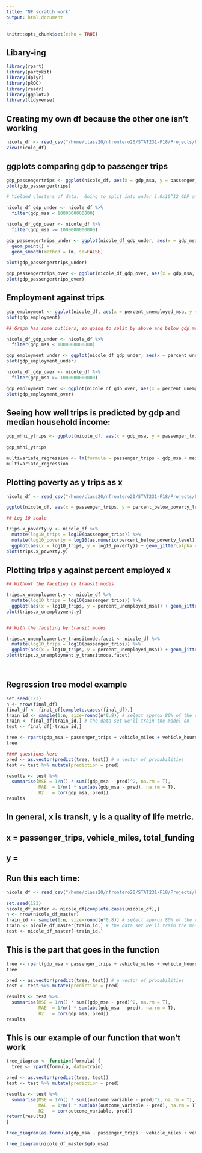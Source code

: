 ```yaml
---
title: "NF scratch work"
output: html_document
---
```


```r
knitr::opts_chunk$set(echo = TRUE)
```

## Libary-ing

```r
library(rpart)
library(partykit)
library(dplyr)
library(pROC)
library(readr)
library(ggplot2)
library(tidyverse)
```

## Creating my own df because the other one isn't working 
```r
nicole_df <- read_csv("/home/class20/nfrontero20/STAT231-F18/Projects/Final Project/final-project/final-data/FINAL_DATA.csv")
View(nicole_df)                    
```

## ggplots comparing gdp to passenger trips  
```r
gdp_passengertrips <- ggplot(nicole_df, aes(x = gdp_msa, y = passenger_trips)) + geom_point()
plot(gdp_passengertrips)

# Yielded clusters of data.  Going to split into under 1.0x10^12 GDP and above that. 

nicole_df_gdp_under <- nicole_df %>% 
  filter(gdp_msa < 1000000000000)

nicole_df_gdp_over <- nicole_df %>%
  filter(gdp_msa >= 1000000000000)

gdp_passengertrips_under <- ggplot(nicole_df_gdp_under, aes(x = gdp_msa, y = passenger_trips)) +
  geom_point() +
  geom_smooth(method = lm, se=FALSE)

plot(gdp_passengertrips_under)

gdp_passengertrips_over <- ggplot(nicole_df_gdp_over, aes(x = gdp_msa, y = passenger_trips)) + geom_point()
plot(gdp_passengertrips_over)

```
## Employment against trips 
```r

gdp_employment <- ggplot(nicole_df, aes(x = percent_unemployed_msa, y = gdp_msa)) + geom_point() + geom_smooth(method=lm)
plot(gdp_employment)

## Graph has some outliers, so going to split by above and below gdp_msa once again: 

nicole_df_gdp_under <- nicole_df %>% 
  filter(gdp_msa < 1000000000000)

gdp_employment_under <- ggplot(nicole_df_gdp_under, aes(x = percent_unemployed_msa, y = gdp_msa)) + geom_point() + geom_smooth(method=lm)
plot(gdp_employment_under)

nicole_df_gdp_over <- nicole_df %>%
  filter(gdp_msa >= 1000000000000)

gdp_employment_over <- ggplot(nicole_df_gdp_over, aes(x = percent_unemployed_msa, y = gdp_msa)) + geom_point() + geom_smooth(method=lm)
plot(gdp_employment_over)

```

## Seeing how well trips is predicted by gdp and median household income:
```r
gdp_mhhi_ytrips <- ggplot(nicole_df, aes(x = gdp_msa, y = passenger_trips, size = median_household_income_msa/10000)) + geom_point()  
  
gdp_mhhi_ytrips

multivariate_regression <- lm(formula = passenger_trips ~ gdp_msa + median_household_income_msa, data = nicole_df)
multivariate_regression

```
## Plotting poverty as y trips as x
```r
nicole_df <- read_csv("/home/class20/nfrontero20/STAT231-F18/Projects/Final Project/final-project/final-data/FINAL_DATA.csv")

ggplot(nicole_df, aes(x = passenger_trips, y = percent_below_poverty_level)) + geom_point() + facet_grid(~transit_modes)

## Log 10 scale

trips.x_poverty.y <- nicole_df %>% 
  mutate(log10_trips = log10(passenger_trips)) %>%
  mutate(log10_poverty = log10(as.numeric(percent_below_poverty_level))) %>%
  ggplot(aes(x = log10_trips, y = log10_poverty)) + geom_jitter(alpha = .1) + facet_grid(.~transit_modes) + geom_smooth(method = 'lm') 
plot(trips.x_poverty.y)

```
## Plotting trips y against percent employed x 
```r
## Without the faceting by transit modes

trips.x_unemployment.y <- nicole_df %>% 
  mutate(log10_trips = log10(passenger_trips)) %>%
  ggplot(aes(x = log10_trips, y = percent_unemployed_msa)) + geom_jitter(alpha = .1) + geom_smooth(method = 'lm') 
plot(trips.x_unemployment.y)


## With the faceting by transit modes

trips.x_unemployment.y_transitmode.facet <- nicole_df %>% 
  mutate(log10_trips = log10(passenger_trips)) %>%
  ggplot(aes(x = log10_trips, y = percent_unemployed_msa)) + geom_jitter(alpha = .1) + facet_grid(.~transit_modes) + geom_smooth(method = 'lm') 
plot(trips.x_unemployment.y_transitmode.facet)




```


## Regression tree model example
```r
set.seed(123)
n <- nrow(final_df)
final_df <- final_df[complete.cases(final_df),]
train_id <- sample(1:n, size=round(n*0.8)) # select approx 80% of the row numbers between 1 and n
train <- final_df[train_id,] # the data set we'll train the model on
test <- final_df[-train_id,]

tree <- rpart(gdp_msa ~ passenger_trips + vehicle_miles + vehicle_hours + total_stations_2017 + total_funding + federal_funding + state_funding + local_funding + other_funding, data=final_df)
tree

#### questions here
pred <- as.vector(predict(tree, test)) # a vector of probabilities
test <- test %>% mutate(prediction = pred)

results <- test %>%
  summarise(MSE = 1/n() * sum((gdp_msa - pred)^2, na.rm = T),
            MAE  = 1/n() * sum(abs(gdp_msa - pred), na.rm = T),
            R2   = cor(gdp_msa, pred))
results

```
## In general, x is transit, y is a quality of life metric. 

## x = passenger_trips, vehicle_miles, total_funding
## y = 

## Run this each time:
```r

nicole_df <- read_csv("/home/class20/nfrontero20/STAT231-F18/Projects/Final Project/final-project/final-data/FINAL_DATA.csv")

set.seed(123)
nicole_df_master <- nicole_df[complete.cases(nicole_df),]
n <- nrow(nicole_df_master)
train_id <- sample(1:n, size=round(n*0.8)) # select approx 80% of the row numbers between 1 and n
train <- nicole_df_master[train_id,] # the data set we'll train the model on
test <- nicole_df_master[-train_id,]

```


## This is the part that goes in the function
```r

tree <- rpart(gdp_msa ~ passenger_trips + vehicle_miles + vehicle_hours + total_stations_2017 + total_funding + federal_funding + state_funding + local_funding + other_funding, data=train)
tree

pred <- as.vector(predict(tree, test)) # a vector of probabilities
test <- test %>% mutate(prediction = pred)

results <- test %>%
  summarise(MSE = 1/n() * sum((gdp_msa - pred)^2, na.rm = T),
            MAE  = 1/n() * sum(abs(gdp_msa - pred), na.rm = T),
            R2   = cor(gdp_msa, pred))
results

```


## This is our example of our function that won't work 
```r

tree_diagram <- function(formula) {
  tree <- rpart(formula, data=train)

pred <- as.vector(predict(tree, test))
test <- test %>% mutate(prediction = pred)

results <- test %>%
  summarise(MSE = 1/n() * sum((outcome_variable - pred)^2, na.rm = T),
            MAE  = 1/n() * sum(abs(outcome_variable - pred), na.rm = T),
            R2   = cor(outcome_variable, pred))
return(results)
}

tree_diagram(as.formula(gdp_msa ~ passenger_trips + vehicle_miles + vehicle_hours + total_stations_2017 + total_funding + federal_funding + state_funding + local_funding + other_funding))

tree_diagram(nicole_df_master$gdp_msa)
 
```


